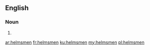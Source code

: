 ==English==

===Noun===
{{head|en|noun plural form}}

# {{plural of|helmsman|lang=en}}

[[ar:helmsmen]]
[[fr:helmsmen]]
[[ku:helmsmen]]
[[my:helmsmen]]
[[pl:helmsmen]]